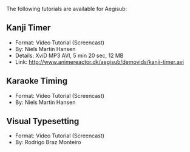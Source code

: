 The following tutorials are available for Aegisub:

== Kanji Timer ==
* Format: Video Tutorial (Screencast)
* By: Niels Martin Hansen
* Details: XviD MP3 AVI, 5 min 20 sec, 12 MB
* Link: http://www.animereactor.dk/aegisub/demovids/kanji-timer.avi

== Karaoke Timing ==
{{todo|Actually do this}}
* Format: Video Tutorial (Screencast)
* By: Niels Martin Hansen

== Visual Typesetting ==
{{todo|Actually do this}}
* Format: Video Tutorial (Screencast)
* By: Rodrigo Braz Monteiro